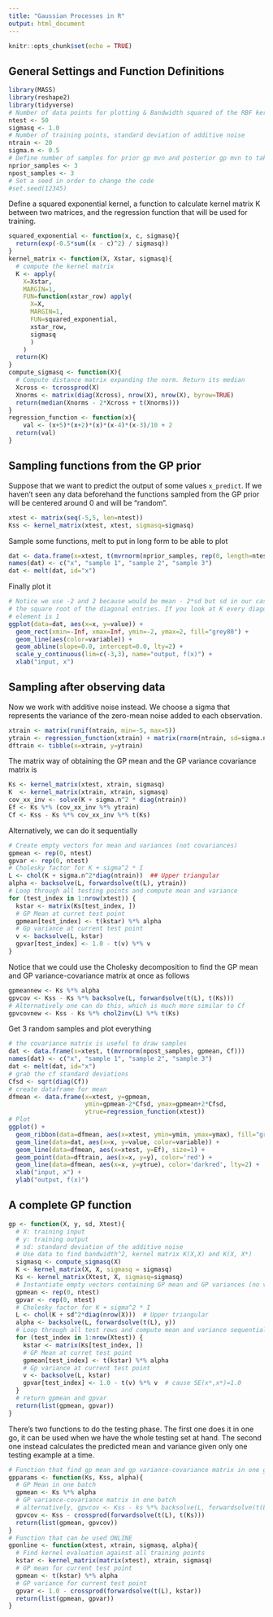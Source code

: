 ```yaml
---
title: "Gaussian Processes in R"
output: html_document
---
```


```r
knitr::opts_chunk$set(echo = TRUE)
```
## General Settings and Function Definitions
```r
library(MASS)
library(reshape2)
library(tidyverse)
# Number of data points for plotting & Bandwidth squared of the RBF kernel
ntest <- 50
sigmasq <- 1.0
# Number of training points, standard deviation of additive noise
ntrain <- 20
sigma.n <- 0.5
# Define number of samples for prior gp mvn and posterior gp mvn to take
nprior_samples <- 3
npost_samples <- 3
# Set a seed in order to change the code
#set.seed(12345)
```
Define a squared exponential kernel, a function to calculate kernel matrix K between two matrices, and the regression function that will be used for training.
```r
squared_exponential <- function(x, c, sigmasq){
  return(exp(-0.5*sum((x - c)^2) / sigmasq))
}
kernel_matrix <- function(X, Xstar, sigmasq){
  # compute the kernel matrix
  K <- apply(
    X=Xstar,
    MARGIN=1, 
    FUN=function(xstar_row) apply(
      X=X, 
      MARGIN=1, 
      FUN=squared_exponential, 
      xstar_row,
      sigmasq
      )
    )
  return(K)
}
compute_sigmasq <- function(X){
  # Compute distance matrix expanding the norm. Return its median
  Xcross <- tcrossprod(X)
  Xnorms <- matrix(diag(Xcross), nrow(X), nrow(X), byrow=TRUE)
  return(median(Xnorms - 2*Xcross + t(Xnorms)))
}
regression_function <- function(x){
    val <- (x+5)*(x+2)*(x)*(x-4)*(x-3)/10 + 2
  return(val)
}
```
## Sampling functions from the GP prior
Suppose that we want to predict the output of some values `x_predict`. If we haven't seen any data beforehand the functions sampled from the GP prior will be centered around $0$ and will be "random".
```r
xtest <- matrix(seq(-5,5, len=ntest))
Kss <- kernel_matrix(xtest, xtest, sigmasq=sigmasq)
```

Sample some functions, melt to put in long form to be able to plot
```r
dat <- data.frame(x=xtest, t(mvrnorm(nprior_samples, rep(0, length=ntest), Kss)))
names(dat) <- c("x", "sample 1", "sample 2", "sample 3")
dat <- melt(dat, id="x")
```
Finally plot it
```r
# Notice we use -2 and 2 because would be mean - 2*sd but sd in our case is
# the square root of the diagonal entries. If you look at K every diagonal
# element is 1
ggplot(data=dat, aes(x=x, y=value)) +
  geom_rect(xmin=-Inf, xmax=Inf, ymin=-2, ymax=2, fill="grey80") + 
  geom_line(aes(color=variable)) + 
  geom_abline(slope=0.0, intercept=0.0, lty=2) +
  scale_y_continuous(lim=c(-3,3), name="output, f(x)") +
  xlab("input, x")
```

## Sampling after observing data
Now we work with additive noise instead. We choose a sigma that represents the variance of the zero-mean noise added to each observation.
```r
xtrain <- matrix(runif(ntrain, min=-5, max=5))
ytrain <- regression_function(xtrain) + matrix(rnorm(ntrain, sd=sigma.n))
dftrain <- tibble(x=xtrain, y=ytrain)
```

The matrix way of obtaining the GP mean and the GP variance covariance matrix is
```r
Ks <- kernel_matrix(xtest, xtrain, sigmasq)
K  <- kernel_matrix(xtrain, xtrain, sigmasq) 
cov_xx_inv <- solve(K + sigma.n^2 * diag(ntrain))
Ef <- Ks %*% (cov_xx_inv %*% ytrain)
Cf <- Kss - Ks %*% cov_xx_inv %*% t(Ks)
```
Alternatively, we can do it sequentially
```r
# Create empty vectors for mean and variances (not covariances)
gpmean <- rep(0, ntest)
gpvar <- rep(0, ntest)
# Cholesky factor for K + sigma^2 * I
L <- chol(K + sigma.n^2*diag(ntrain))  ## Upper triangular
alpha <- backsolve(L, forwardsolve(t(L), ytrain))
# Loop through all testing points and compute mean and variance
for (test_index in 1:nrow(xtest)) {
  kstar <- matrix(Ks[test_index, ])
  # GP Mean at curret test point
  gpmean[test_index] <- t(kstar) %*% alpha
  # Gp variance at current test point
  v <- backsolve(L, kstar)
  gpvar[test_index] <- 1.0 - t(v) %*% v
}
```
Notice that we could use the Cholesky decomposition to find the GP mean and GP variance-covariance matrix at once as follows 
```r
gpmeannew <- Ks %*% alpha
gpvcov <- Kss - Ks %*% backsolve(L, forwardsolve(t(L), t(Ks)))
# Alternatively one can do this, which is much more similar to Cf
gpvcovnew <- Kss - Ks %*% chol2inv(L) %*% t(Ks)
```

Get 3 random samples and plot everything
```r
# the covariance matrix is useful to draw samples
dat <- data.frame(x=xtest, t(mvrnorm(npost_samples, gpmean, Cf)))
names(dat) <- c("x", "sample 1", "sample 2", "sample 3")
dat <- melt(dat, id="x")
# grab the cf standard deviations
Cfsd <- sqrt(diag(Cf))
# create dataframe for mean
dfmean <- data.frame(x=xtest, y=gpmean, 
                     ymin=gpmean-2*Cfsd, ymax=gpmean+2*Cfsd,
                     ytrue=regression_function(xtest))
# Plot
ggplot() + 
  geom_ribbon(data=dfmean, aes(x=xtest, ymin=ymin, ymax=ymax), fill="grey80") + 
  geom_line(data=dat, aes(x=x, y=value, color=variable)) +
  geom_line(data=dfmean, aes(x=xtest, y=Ef), size=1) + 
  geom_point(data=dftrain, aes(x=x, y=y), color='red') + 
  geom_line(data=dfmean, aes(x=x, y=ytrue), color='darkred', lty=2) + 
  xlab("input, x") + 
  ylab("output, f(x)")
```

## A complete GP function
```r
gp <- function(X, y, sd, Xtest){
  # X: training input
  # y: training output
  # sd: standard deviation of the additive noise
  # Use data to find bandwidth^2, kernel matrix K(X,X) and K(X, X*)
  sigmasq <- compute_sigmasq(X)
  K <- kernel_matrix(X, X, sigmasq = sigmasq)
  Ks <- kernel_matrix(Xtest, X, sigmasq=sigmasq)
  # Instantiate empty vectors containing GP mean and GP variances (no vcov)
  gpmean <- rep(0, ntest)
  gpvar <- rep(0, ntest)
  # Cholesky factor for K + sigma^2 * I
  L <- chol(K + sd^2*diag(nrow(X)))  # Upper triangular
  alpha <- backsolve(L, forwardsolve(t(L), y))
  # Loop through all test rows and compute mean and variance sequentially
  for (test_index in 1:nrow(Xtest)) {
    kstar <- matrix(Ks[test_index, ])
    # GP Mean at curret test point
    gpmean[test_index] <- t(kstar) %*% alpha
    # Gp variance at current test point
    v <- backsolve(L, kstar)
    gpvar[test_index] <- 1.0 - t(v) %*% v  # cause SE(x*,x*)=1.0
  }
  # return gpmean and gpvar
  return(list(gpmean, gpvar))
}
```

There's two functions to do the testing phase. The first one does it in one go, it can be used when we have the whole testing set at hand. The second one instead calculates the predicted mean and variance given only one testing example at a time.
```r
# Function that find gp mean and gp variance-covariance matrix in one go
gpparams <- function(Ks, Kss, alpha){
  # GP Mean in one batch
  gpmean <- Ks %*% alpha
  # GP variance-covariance matrix in one batch
  # alternatively, gpvcov <- Kss - ks %*% backsolve(L, forwardsolve(t(L), t(Ks)))
  gpvcov <- Kss - crossprod(forwardsolve(t(L), t(Ks)))
  return(list(gpmean, gpvcov))
}
# Function that can be used ONLINE
gponline <- function(xtest, xtrain, sigmasq, alpha){
  # Find kernel evaluation against all training points
  kstar <- kernel_matrix(matrix(xtest), xtrain, sigmasq)
  # GP mean for current test point
  gpmean <- t(kstar) %*% alpha
  # GP variance for current test point
  gpvar <- 1.0 - crossprod(forwardsolve(t(L), kstar))
  return(list(gpmean, gpvar))
}
```


